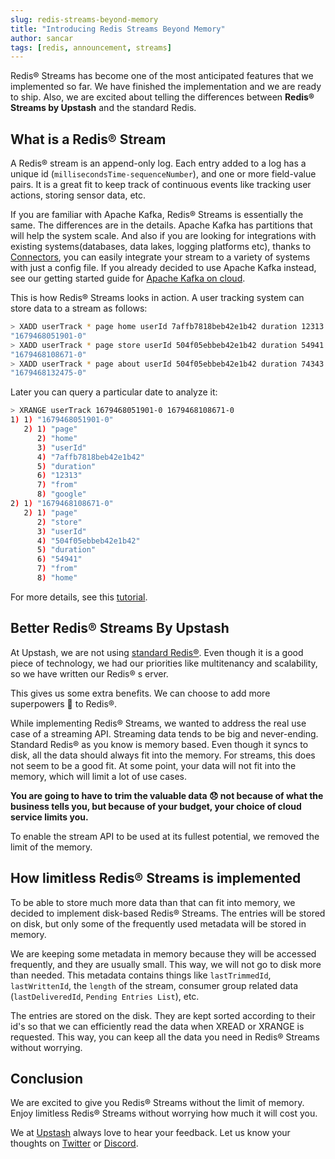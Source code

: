 ```yaml
---
slug: redis-streams-beyond-memory
title: "Introducing Redis Streams Beyond Memory"
author: sancar
tags: [redis, announcement, streams]
---
```


Redis® Streams has become one of the most anticipated features that we implemented so far.
We have finished the implementation and we are ready to ship. Also, we are excited about telling the differences between
**Redis® Streams by Upstash** and the standard Redis.

## What is a Redis® Stream

A Redis® stream is an append-only log. Each entry added to a log has a unique id (`millisecondsTime-sequenceNumber`), and
one or more field-value pairs. It is a great fit to keep track of continuous events like
tracking user actions, storing sensor data, etc.

If you are familiar with Apache Kafka, Redis® Streams is essentially the same. The differences are in the details.
Apache Kafka has partitions that will help the system scale. And also if you are looking for integrations
with existing systems(databases, data lakes, logging platforms etc), thanks to [Connectors](http://localhost:3000/blog/kafka-connectors), you can
easily integrate your stream to a variety of systems with just a config file.
If you already decided to use Apache Kafka instead, see our getting started guide for [Apache Kafka on cloud](https://docs.upstash.com/kafka).

This is how Redis® Streams looks in action. A user tracking system can store data to a stream as follows:

```bash
> XADD userTrack * page home userId 7affb7818beb42e1b42 duration 12313 from google
"1679468051901-0"
> XADD userTrack * page store userId 504f05ebbeb42e1b42 duration 54941 from home
"1679468108671-0"
> XADD userTrack * page about userId 504f05ebbeb42e1b42 duration 74343 from home
"1679468132475-0"
```

Later you can query a particular date to analyze it:

```bash
> XRANGE userTrack 1679468051901-0 1679468108671-0
1) 1) "1679468051901-0"
   2) 1) "page"
      2) "home"
      3) "userId"
      4) "7affb7818beb42e1b42"
      5) "duration"
      6) "12313"
      7) "from"
      8) "google"
2) 1) "1679468108671-0"
   2) 1) "page"
      2) "store"
      3) "userId"
      4) "504f05ebbeb42e1b42"
      5) "duration"
      6) "54941"
      7) "from"
      8) "home"
```

For more details, see this [tutorial](https://redis.io/docs/data-types/streams-tutorial/).

## Better Redis® Streams By Upstash

At Upstash, we are not using [standard Redis®](https://github.com/redis/redis). Even though it is a good piece of technology,
we had our priorities like multitenancy and scalability, so we have written our Redis® s erver.

This gives us some extra benefits. We can choose to add more superpowers 🦸 to Redis®.

While implementing Redis® Streams, we wanted to address the real use case of a streaming API. Streaming data tends to be big and never-ending.
Standard Redis® as you know is memory based. Even though it syncs to disk, all the data should always fit into the memory.
For streams, this does not seem to be a good fit. At some point, your data will not fit into the memory, which will limit a lot of use cases.

**You are going to have to trim the valuable data 😞 not because of what the business tells you, but because of your budget, your choice of cloud service limits you.**

To enable the stream API to be used at its fullest potential, we removed the limit of the memory.

## How limitless Redis® Streams is implemented

To be able to store much more data than that can fit into memory, we decided to implement disk-based Redis® Streams.
The entries will be stored on disk, but only some of the frequently used metadata will be stored in memory.

We are keeping some metadata in memory because they will be accessed frequently, and they are usually small.
This way, we will not go to disk more than needed. This metadata contains things like `lastTrimmedId`, `lastWrittenId`, the `length` of the stream,
consumer group related data (`lastDeliveredId`, `Pending Entries List`), etc.

The entries are stored on the disk. They are kept sorted according to their id's so that we can efficiently read the data when
XREAD or XRANGE is requested. This way, you can keep all the data you need in Redis® Streams without worrying.

## Conclusion

We are excited to give you Redis® Streams without the limit of memory.
Enjoy limitless Redis® Streams without worrying how much it will cost you.

We at [Upstash](https://upstash.com/) always love to hear your feedback. Let us know your thoughts on [Twitter](https://twitter.com/upstash) or [Discord](https://discord.gg/w9SenAtbme).

